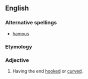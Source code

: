 ==English==

===Alternative spellings===
* [[hamous]]

===Etymology===
{{etyl|la}} {{term|hamus||hook|lang=la}}

===Adjective===
{{en-adj|-}}

# {{botany}} Having the end [[hooked]] or [[curved]].